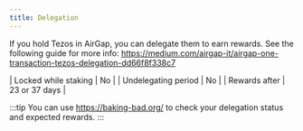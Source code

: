 ```yaml
---
title: Delegation
---
```


If you hold Tezos in AirGap, you can delegate them to earn rewards. See the following guide for more info: https://medium.com/airgap-it/airgap-one-transaction-tezos-delegation-dd66f8f338c7

| Locked while staking | No            |
| Undelegating period  | No            |
| Rewards after        | 23 or 37 days |

:::tip
You can use https://baking-bad.org/ to check your delegation status and expected rewards.
:::
